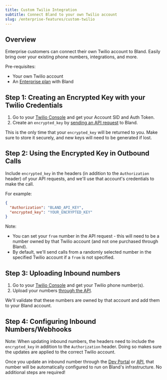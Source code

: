 ```yaml
---
title: Custom Twilio Integration
subtitle: Connect Bland to your own Twilio account
slug: /enterprise-features/custom-twilio
---
```



## Overview

Enterprise customers can connect their own Twilio account to Bland. Easily bring over your existing phone numbers, integrations, and more.

Pre-requisites:

- Your own Twilio account
- An [Enterprise plan](https://forms.default.com/361589) with Bland

## Step 1: Creating an Encrypted Key with your Twilio Credentials

1. Go to your [Twilio Console](https://www.twilio.com/console) and get your Account SID and Auth Token.
2. Create an `encrypted_key` by [sending an API request](/api-v1/post/accounts) to Bland.

This is the only time that your `encrypted_key` will be returned to you. Make sure to store it securely, and new keys will need to be generated if lost.

## Step 2: Using the Encrypted Key in Outbound Calls

Include `encrypted_key` in the headers (in addition to the `Authorization` header) of your API requests, and we'll use that account's credentials to make the call.

For example:

```json
{
  "Authorization": "BLAND_API_KEY",
  "encrypted_key": "YOUR_ENCRYPTED_KEY"
}
```

Note:

- You can set your `from` number in the API request - this will need to be a number owned by that Twilio account (and not one purchased through Bland).
- By default, we'll send calls from a randomly selected number in the specified Twilio account if a `from` is not specified.

## Step 3: Uploading Inbound numbers

1. Go to your [Twilio Console](https://www.twilio.com/console) and get your Twilio phone number(s).
2. Upload your numbers [through the API](/api-v1/post/inbound-insert).

We'll validate that these numbers are owned by that account and add them to your Bland account.

## Step 4: Configuring Inbound Numbers/Webhooks

Note: When updating inbound numbers, the headers need to include the `encrypted_key` in addition to the `Authorization` header. Doing so makes sure the updates are applied to the correct Twilio account.

Once you update an inbound number through the [Dev Portal](https://app.bland.ai) or [API](/api-v1/post/inbound-number-update), that number will be automatically configured to run on Bland's infrastructure. No additional steps are required!
